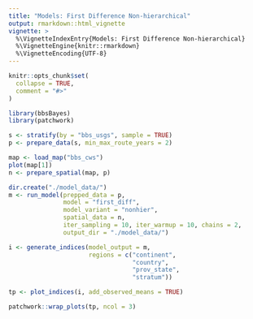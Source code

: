 ```yaml
---
title: "Models: First Difference Non-hierarchical"
output: rmarkdown::html_vignette
vignette: >
  %\VignetteIndexEntry{Models: First Difference Non-hierarchical}
  %\VignetteEngine{knitr::rmarkdown}
  %\VignetteEncoding{UTF-8}
---
```


```r
knitr::opts_chunk$set(
  collapse = TRUE,
  comment = "#>"
)
```


```r
library(bbsBayes)
library(patchwork)

s <- stratify(by = "bbs_usgs", sample = TRUE)
p <- prepare_data(s, min_max_route_years = 2)

map <- load_map("bbs_cws")
plot(map[1])
n <- prepare_spatial(map, p)

dir.create("./model_data/")
m <- run_model(prepped_data = p,
               model = "first_diff",
               model_variant = "nonhier",
               spatial_data = n,
               iter_sampling = 10, iter_warmup = 10, chains = 2,
               output_dir = "./model_data/")
```


```r
i <- generate_indices(model_output = m,
                      regions = c("continent",
                                  "country",
                                  "prov_state",
                                  "stratum"))

tp <- plot_indices(i, add_observed_means = TRUE)
```


```r
patchwork::wrap_plots(tp, ncol = 3)
```





